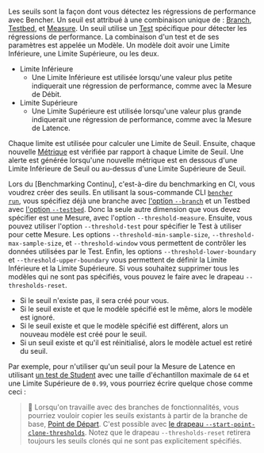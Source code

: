 
Les seuils sont la façon dont vous détectez les régressions de performance avec Bencher.
Un seuil est attribué à une combinaison unique de :
[Branch][branch], [Testbed][testbed], et [Measure][measure].
Un seuil utilise un [Test][tests] spécifique pour détecter les régressions de performance.
La combinaison d'un test et de ses paramètres est appelée un Modèle.
Un modèle doit avoir une Limite Inférieure, une Limite Supérieure, ou les deux.

- Limite Inférieure
  - Une Limite Inférieure est utilisée lorsqu'une valeur plus petite indiquerait une régression de performance,
  comme avec la Mesure de Débit.
- Limite Supérieure
  - Une Limite Supérieure est utilisée lorsqu'une valeur plus grande indiquerait une régression de performance,
  comme avec la Mesure de Latence.

Chaque limite est utilisée pour calculer une Limite de Seuil.
Ensuite, chaque nouvelle [Métrique][metric] est vérifiée par rapport à chaque Limite de Seuil.
Une alerte est générée lorsqu'une nouvelle métrique est en dessous d'une Limite Inférieure de Seuil ou au-dessus d'une Limite Supérieure de Seuil.

Lors du [Benchmarking Continu], c'est-à-dire du benchmarking en CI, vous voudrez créer des seuils.
En utilisant la sous-commande CLI <code><a href="/fr/docs/explanation/bencher-run/">bencher run</a></code>,
vous spécifiez déjà une branche avec [l'option `--branch`][branch option]
et un Testbed avec [l'option `--testbed`][testbed option].
Donc la seule autre dimension que vous devez spécifier est une Mesure, avec l'option `--threshold-measure`.
Ensuite, vous pouvez utiliser l'option `--threshold-test` pour spécifier le Test à utiliser pour cette Mesure.
Les options `--threshold-min-sample-size`, `--threshold-max-sample-size`, et `--threshold-window`
vous permettent de contrôler les données utilisées par le Test.
Enfin, les options `--threshold-lower-boundary` et `--threshold-upper-boundary`
vous permettent de définir la Limite Inférieure et la Limite Supérieure.
Si vous souhaitez supprimer tous les modèles qui ne sont pas spécifiés,
vous pouvez le faire avec le drapeau `--thresholds-reset`.

- Si le seuil n'existe pas, il sera créé pour vous.
- Si le seuil existe et que le modèle spécifié est le même, alors le modèle est ignoré.
- Si le seuil existe et que le modèle spécifié est différent, alors un nouveau modèle est créé pour le seuil.
- Si un seuil existe et qu'il est réinitialisé, alors le modèle actuel est retiré du seuil.

Par exemple, pour n'utiliser qu'un seuil pour la Mesure de Latence
en utilisant [un test de Student][t-test]
avec une taille d'échantillon maximale de `64`
et une Limite Supérieure de `0.99`, vous pourriez écrire quelque chose comme ceci :

<ThresholdCode />

> 🐰 Lorsqu'on travaille avec des branches de fonctionnalités, vous pourriez vouloir copier les seuils existants à partir de la branche de base, [Point de Départ][start point].
> C'est possible avec [le drapeau `--start-point-clone-thresholds`][start point clone thresholds flag].
Notez que le drapeau `--thresholds-reset` retirera toujours les seuils clonés qui ne sont pas explicitement spécifiés.

[branch]: /fr/docs/explanation/benchmarking/#branch
[testbed]: /fr/docs/explanation/benchmarking/#testbed
[measure]: /fr/docs/explanation/benchmarking/#measure
[metric]: /fr/docs/explanation/benchmarking/#metric
[continuous benchmarking]: /fr/docs/explanation/continuous-benchmarking/
[branch option]: /fr/docs/explanation/branch-selection/#--branch-branch
[testbed option]: /fr/docs/explanation/bencher-run/#--testbed-testbed
[start point]: /fr/docs/explanation/benchmarking/#start-point
[start point clone thresholds flag]: /fr/docs/explanation/branch-selection/#--start-point-clone-thresholds

[tests]: #--threshold-test-test
[t-test]: #t-test